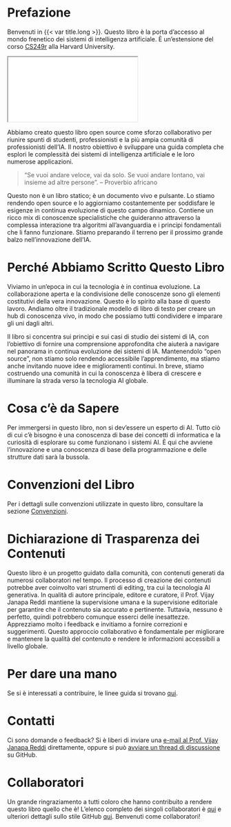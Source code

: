 # Prefazione {.unnumbered}

Benvenuti in {{< var title.long >}}. Questo libro è la porta d'accesso al mondo frenetico dei sistemi di intelligenza artificiale. È un'estensione del corso [CS249r](https://sites.google.com/g.harvard.edu/cs249-tinyml-2023) alla Harvard University.

```{=html}
<iframe src="github-button.html"></iframe>
```

Abbiamo creato questo libro open source come sforzo collaborativo per riunire spunti di studenti, professionisti e la più ampia comunità di professionisti dell'IA. Il nostro obiettivo è sviluppare una guida completa che esplori le complessità dei sistemi di intelligenza artificiale e le loro numerose applicazioni.

> "Se vuoi andare veloce, vai da solo. Se vuoi andare lontano, vai insieme ad altre persone".
> -- Proverbio africano

Questo non è un libro statico; è un documento vivo e pulsante. Lo stiamo rendendo open source e lo aggiorniamo costantemente per soddisfare le esigenze in continua evoluzione di questo campo dinamico. Contiene un ricco mix di conoscenze specialistiche che guideranno attraverso la complessa interazione tra algoritmi all'avanguardia e i principi fondamentali che li fanno funzionare. Stiamo preparando il terreno per il prossimo grande balzo nell'innovazione dell'IA.

# Perché Abbiamo Scritto Questo Libro

Viviamo in un'epoca in cui la tecnologia è in continua evoluzione. La collaborazione aperta e la condivisione delle conoscenze sono gli elementi costitutivi della vera innovazione. Questo è lo spirito alla base di questo lavoro. Andiamo oltre il tradizionale modello di libro di testo per creare un hub di conoscenza vivo, in modo che possiamo tutti condividere e imparare gli uni dagli altri.

Il libro si concentra sui principi e sui casi di studio dei sistemi di IA, con l'obiettivo di fornire una comprensione approfondita che aiuterà a navigare nel panorama in continua evoluzione dei sistemi di IA. Mantenendolo "open source", non stiamo solo rendendo accessibile l'apprendimento, ma stiamo anche invitando nuove idee e miglioramenti continui. In breve, stiamo costruendo una comunità in cui la conoscenza è libera di crescere e illuminare la strada verso la tecnologia AI globale.

# Cosa c'è da Sapere

Per immergersi in questo libro, non si dev'essere un esperto di AI. Tutto ciò di cui c'è bisogno è una conoscenza di base dei concetti di informatica e la curiosità di esplorare su come funzionano i sistemi AI. È qui che avviene l'innovazione e una conoscenza di base della programmazione e delle strutture dati sarà la bussola.

# Convenzioni del Libro

Per i dettagli sulle convenzioni utilizzate in questo libro, consultare la sezione [Convenzioni](./contents/conventions.qmd).

# Dichiarazione di Trasparenza dei Contenuti

Questo libro è un progetto guidato dalla comunità, con contenuti generati da numerosi collaboratori nel tempo. Il processo di creazione dei contenuti potrebbe aver coinvolto vari strumenti di editing, tra cui la tecnologia AI generativa. In qualità di autore principale, editore e curatore, il Prof. Vijay Janapa Reddi mantiene la supervisione umana e la supervisione editoriale per garantire che il contenuto sia accurato e pertinente. Tuttavia, nessuno è perfetto, quindi potrebbero comunque esserci delle inesattezze. Apprezziamo molto i feedback e invitiamo a fornire correzioni e suggerimenti. Questo approccio collaborativo è fondamentale per migliorare e mantenere la qualità del contenuto e rendere le informazioni accessibili a livello globale.

# Per dare una mano

Se si è interessati a contribuire, le linee guida si trovano [qui](https://github.com/harvard-edge/cs249r_book/blob/dev/contribute.md).

# Contatti

Ci sono domande o feedback? Si è liberi di inviare una [e-mail al Prof. Vijay Janapa Reddi]({{< var email.info >}}) direttamente, oppure si può [avviare un thread di discussione](https://github.com/harvard-edge/cs249r_book/discussions) su GitHub.

# Collaboratori

Un grande ringraziamento a tutti coloro che hanno contribuito a rendere questo libro quello che è! L'elenco completo dei singoli collaboratori è [qui](./contents/contributors.qmd) e ulteriori dettagli sullo stile GitHub [qui](https://github.com/harvard-edge/cs249r_book/graphs/contributors). Benvenuti come collaboratori!